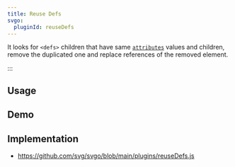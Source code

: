 ```yaml
---
title: Reuse Defs
svgo:
  pluginId: reuseDefs
---
```



It looks for `<defs>` children that have same [`attributes`](https://developer.mozilla.org/docs/Web/SVG/Attribute) values and children, remove the duplicated one and replace references of the removed element.

:::

## Usage

<PluginUsage/>

## Demo

<PluginDemo/>

## Implementation

* https://github.com/svg/svgo/blob/main/plugins/reuseDefs.js
